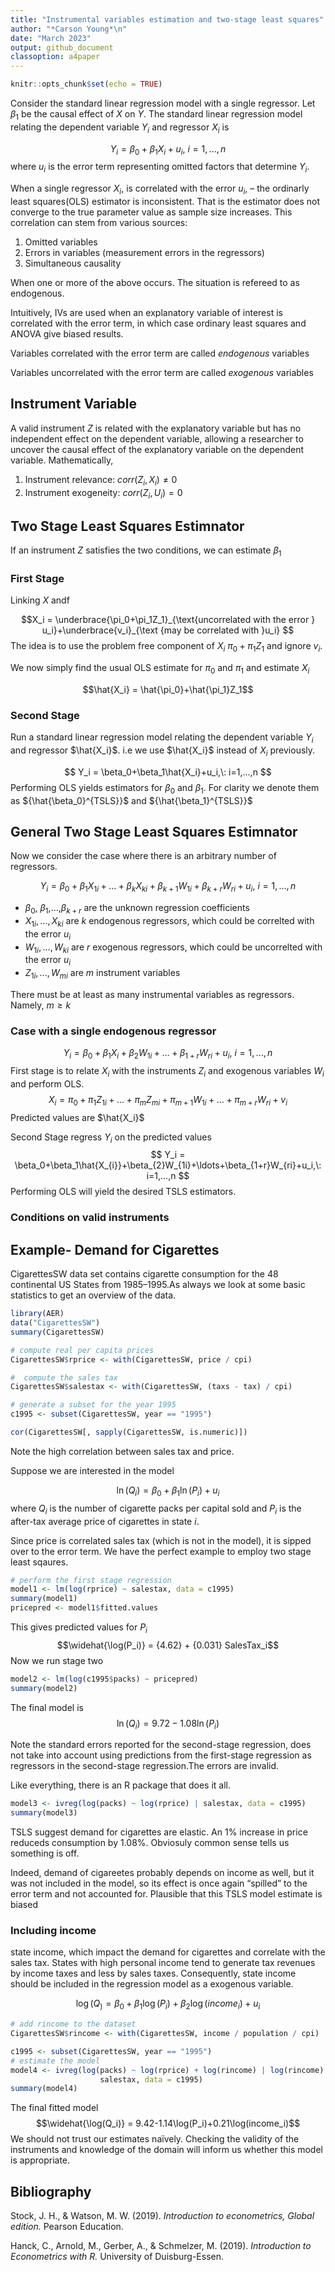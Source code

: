 ```yaml
---
title: "Instrumental variables estimation and two-stage least squares"
author: "*Carson Young*\n"
date: "March 2023"
output: github_document
classoption: a4paper
---
```


```r
knitr::opts_chunk$set(echo = TRUE)
```
Consider the standard linear regression model with a single regressor.
Let $\beta_1$ be the causal effect of $X$ on $Y$. The standard linear regression model relating the dependent variable $Y_i$ and regressor $X_i$ is

$$ Y_i = \beta_0+\beta_1X_i+u_i,\: i=1,...,n $$
where $u_i$ is the error term representing omitted factors that determine $Y_i$.

 
When a single regressor $X_i$, is correlated with the error $u_i$, – the ordinarly least squares(OLS) estimator is inconsistent. That is the estimator does not converge to the true parameter value as sample size increases. This correlation can stem from various sources:

1. Omitted variables
2. Errors in variables (measurement errors in the regressors)
3. Simultaneous causality

When one or more of the above occurs. The situation is refereed  to as endogenous.

 
 Intuitively, IVs are used when an explanatory variable of interest is correlated with the error term, in which case ordinary least squares and ANOVA give biased results.
 
 Variables correlated with the error term are called *endogenous* variables
 
 Variables uncorrelated with the error term are called *exogenous* variables
 
## Instrument Variable 
 A valid instrument $Z$ is related with the explanatory variable but has no independent effect on the dependent variable, allowing a researcher to uncover the causal effect of the explanatory variable on the dependent variable. Mathematically,
 
 1. Instrument relevance: $corr(Z_i,X_i) \neq 0$
 2. Instrument exogeneity: $corr(Z_i,U_i) = 0$
 

## Two Stage Least Squares Estimnator 
If an instrument $Z$ satisfies the two conditions, we can estimate $\beta_1$


### First Stage 
Linking $X$ andf

$$X_i = \underbrace{\pi_0+\pi_1Z_1}_{\text{uncorrelated with the error } u_i}+\underbrace{v_i}_{\text {may be correlated with }u_i} $$
The idea is to use the problem free component of $X_i$ $\pi_0+\pi_1Z_1$ and ignore $v_i$.

We now simply find the usual OLS estimate for $\pi_0$ and $\pi_1$ and estimate $X_i$

$$\hat{X_i} = \hat{\pi_0}+\hat{\pi_1}Z_1$$

### Second Stage
Run a standard linear regression model relating the dependent variable $Y_i$ and regressor $\hat{X_i}$. i.e we use $\hat{X_i}$ instead of $X_i$ previously.

$$ Y_i = \beta_0+\beta_1\hat{X_i}+u_i,\: i=1,...,n $$
Performing OLS yields estimators for $\beta_0$ and $\beta_1$. For clarity we denote them as ${\hat{\beta_0}^{TSLS}}$ and ${\hat{\beta_1}^{TSLS}}$

## General Two Stage Least Squares Estimnator 
Now we consider the case where there is an arbitrary number of regressors.

$$ Y_i = \beta_0+\beta_1X_{1i}+\ldots +\beta_kX_{ki}+\beta_{k+1}W_{1i}+\beta_{k+r}W_{ri}+u_i,\: i=1,...,n $$

* $\beta_0$, $\beta_1$,...,$\beta_{k+r}$ are the unknown regression coefficients
* $X_{1i},...,X_{ki}$ are $k$ endogenous regressors, which could be correlted with the error $u_i$
* $W_{1i},...,W_{ki}$ are $r$ exogenous regressors, which could be uncorrelted with the error $u_i$
* $Z_{1i},...,W_{mi}$ are $m$ instrument variables

There must be at least as many instrumental variables as regressors. Namely, $m\geq k$


### Case with a single endogenous regressor 

$$ Y_i = \beta_0+\beta_1X_{i}+\beta_{2}W_{1i}+\ldots+\beta_{1+r}W_{ri}+u_i,\: i=1,...,n $$
First stage is to relate $X_i$ with the instruments $Z_i$ and exogenous variables $W_i$ and perform OLS.
$$X_i = \pi_0+\pi_1Z_{1i}+\ldots+\pi_mZ_{mi}+\pi_{m+1}W_{1i}+\ldots+\pi_{m+r}W_{ri}+v_i$$
Predicted values are $\hat{X_i}$

Second Stage regress $Y_i$ on the predicted values
$$ Y_i = \beta_0+\beta_1\hat{X_{i}}+\beta_{2}W_{1i}+\ldots+\beta_{1+r}W_{ri}+u_i,\: i=1,...,n $$
Performing OLS will yield the desired TSLS estimators.

### Conditions on valid instruments

## Example- Demand for Cigarettes
CigarettesSW data set contains cigarette consumption for the 48 continental US States from 1985–1995.As always we look at some basic statistics to get an overview of the data.
```R
library(AER)
data("CigarettesSW")
summary(CigarettesSW)
```
```R
# compute real per capita prices
CigarettesSW$rprice <- with(CigarettesSW, price / cpi)

#  compute the sales tax
CigarettesSW$salestax <- with(CigarettesSW, (taxs - tax) / cpi)

# generate a subset for the year 1995
c1995 <- subset(CigarettesSW, year == "1995")
```
```R
cor(CigarettesSW[, sapply(CigarettesSW, is.numeric)])

```
Note the high correlation between sales tax and price. 


Suppose we are interested in the model

$$\ln(Q_i)=\beta_0+\beta_1\ln(P_i)+u_i$$
where $Q_i$ is the number of cigarette packs per capital sold and $P_i$ is the after-tax average price of cigarettes in state $i$.

Since price is correlated sales tax (which is not in the model), it  is sipped over to the error term. We have the perfect example to employ two stage least sqaures.

```r
# perform the first stage regression
model1 <- lm(log(rprice) ~ salestax, data = c1995)
summary(model1)
pricepred <- model1$fitted.values

```
This gives predicted values for $P_i$
$$\widehat{\log(P_i)} = {4.62} + {0.031} SalesTax_i$$
Now we run stage two
```R
model2 <- lm(log(c1995$packs) ~ pricepred)
summary(model2)
```
The final model is 
$$\ln(Q_i)=9.72-1.08\ln(P_i)$$

Note the standard errors reported for the second-stage regression, does not take into account using predictions from the first-stage regression as regressors in the second-stage regression.The errors are invalid.


Like everything, there is an R package that does it all.

```R
model3 <- ivreg(log(packs) ~ log(rprice) | salestax, data = c1995)
summary(model3)

```
TSLS suggest demand for cigarettes are elastic. An 1% increase in price reduceds consumption by 1.08%. Obviosuly common sense tells us something is off.

Indeed, demand of cigareetes probably depends on income as well, but it was not included in the model, so its effect is once again "spilled" to the error term and not accounted for. Plausible that this TSLS model estimate is biased

### Including income
state income, which impact the demand for cigarettes and correlate with the sales tax. States with high personal income tend to generate tax revenues by income taxes and less by sales taxes. Consequently, state income should be included in the regression model as a exogenous variable. 

$$\log(Q_) = \beta_0 + \beta_1 \log(P_i) + \beta_2 \log(income_i) + u_i$$
```R
# add rincome to the dataset
CigarettesSW$rincome <- with(CigarettesSW, income / population / cpi)

c1995 <- subset(CigarettesSW, year == "1995")
# estimate the model
model4 <- ivreg(log(packs) ~ log(rprice) + log(rincome) | log(rincome) + 
                    salestax, data = c1995)
summary(model4)
```
The final fitted model
$$\widehat{\log(Q_i)} = 9.42-1.14\log(P_i)+0.21\log(income_i)$$
We should not trust our estimates naïvely. Checking the validity of the instruments and knowledge of the domain will inform us whether this model is appropriate. 

## Bibliography
Stock, J. H., & Watson, M. W. (2019). *Introduction to econometrics, Global edition.* Pearson Education.

Hanck, C., Arnold, M., Gerber, A., & Schmelzer, M. (2019). *Introduction to Econometrics with R.* University of Duisburg-Essen.